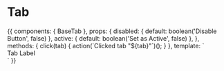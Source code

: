 
<Meta title="Components/Tab" component={BaseTab} />

# Tab

<Props of={BaseTab} />

<Preview>
  <Story name="Default">
    {{
      components: {
        BaseTab
      },
      props: {
        disabled: {
          default: boolean('Disable Button', false)
        },
        active: {
          default: boolean('Set as Active', false)
        },
      },
      methods: {
        click(tab) {
          action(`Clicked tab "${tab}"`)();
        }
      },
      template: `
        <div class="flex justify-center mx-auto max-w-lg py-6 bg-gray-100">
          <BaseTab
            :disabled="disabled"
            :active="active"
            @click="click('Tab Label')""
          >
            Tab Label
          </BaseTab>
        </div>`
    }}
  </Story>
</Preview>
